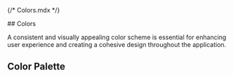 {/* Colors.mdx */}


<Meta title="React Easy/Colors" />
## Colors

 A consistent and visually appealing color scheme is essential for enhancing user experience and creating a cohesive design throughout the application.

## Color Palette

<ColorPalette>
  <ColorItem
    title="Primary"
    colors={{ 
      900: '#0000ca', 
      800: '#220fcc', 
      700: '#3c17d2',
      600: '#5220da',
      500: '#5d25e0',
      400: '#7b4ae6',
      300: '#966cea',
      200: '#b598ef' 
    }}
  />
  <ColorItem 
    title="Secondary" 
    colors={{ 
      900: '#1c1c1c', 
      800: '#3c3c3c', 
      700: '#5b5b5b',
      600: '#6f6f6f',
      500: '#979797',
      400: '#b7b7b7',
      300: '#dadada',
      200: '#eaeaea'
    }} 
  />
</ColorPalette>

